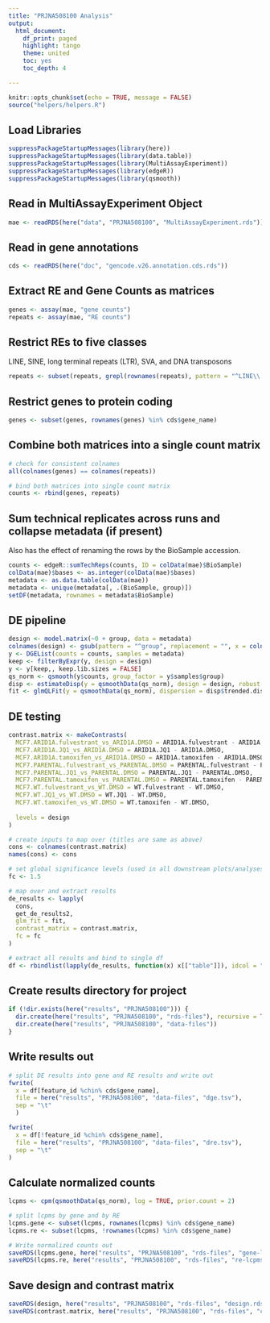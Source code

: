 ```yaml
---
title: "PRJNA508100 Analysis"
output:
  html_document:
    df_print: paged
    highlight: tango
    theme: united
    toc: yes
    toc_depth: 4

---
```


```r
knitr::opts_chunk$set(echo = TRUE, message = FALSE)
source("helpers/helpers.R")
```

## Load Libraries

```r
suppressPackageStartupMessages(library(here))
suppressPackageStartupMessages(library(data.table))
suppressPackageStartupMessages(library(MultiAssayExperiment))
suppressPackageStartupMessages(library(edgeR))
suppressPackageStartupMessages(library(qsmooth))
```

## Read in MultiAssayExperiment Object

```r
mae <- readRDS(here("data", "PRJNA508100", "MultiAssayExperiment.rds"))
```

## Read in gene annotations

```r
cds <- readRDS(here("doc", "gencode.v26.annotation.cds.rds"))
```

## Extract RE and Gene Counts as matrices

```r
genes <- assay(mae, "gene counts")
repeats <- assay(mae, "RE counts")
```

## Restrict REs to five classes

LINE, SINE, long terminal repeats (LTR), SVA, and DNA transposons

```r
repeats <- subset(repeats, grepl(rownames(repeats), pattern = "^LINE\\.|^SINE\\.|^LTR\\.|.*\\.SVA\\..*|^DNA\\."))
```

## Restrict genes to protein coding

```r
genes <- subset(genes, rownames(genes) %in% cds$gene_name)
```

## Combine both matrices into a single count matrix

```r
# check for consistent colnames
all(colnames(genes) == colnames(repeats))

# bind both matrices into single count matrix
counts <- rbind(genes, repeats)
```

## Sum technical replicates across runs and collapse metadata (if present)

Also has the effect of renaming the rows by the BioSample accession.

```r
counts <- edgeR::sumTechReps(counts, ID = colData(mae)$BioSample)
colData(mae)$bases <- as.integer(colData(mae)$bases)
metadata <- as.data.table(colData(mae))
metadata <- unique(metadata[, .(BioSample, group)])
setDF(metadata, rownames = metadata$BioSample)
```

## DE pipeline

```r
design <- model.matrix(~0 + group, data = metadata)
colnames(design) <- gsub(pattern = "^group", replacement = "", x = colnames(design))
y <- DGEList(counts = counts, samples = metadata)
keep <- filterByExpr(y, design = design)
y <- y[keep,, keep.lib.sizes = FALSE]
qs_norm <- qsmooth(y$counts, group_factor = y$samples$group)
disp <- estimateDisp(y = qsmoothData(qs_norm), design = design, robust = TRUE)
fit <- glmQLFit(y = qsmoothData(qs_norm), dispersion = disp$trended.dispersion, design = design, robust = TRUE)
```

## DE testing

```r
contrast.matrix <- makeContrasts(
  MCF7.ARID1A.fulvestrant_vs_ARID1A.DMSO = ARID1A.fulvestrant - ARID1A.DMSO,
  MCF7.ARID1A.JQ1_vs_ARID1A.DMSO = ARID1A.JQ1 - ARID1A.DMSO,
  MCF7.ARID1A.tamoxifen_vs_ARID1A.DMSO = ARID1A.tamoxifen - ARID1A.DMSO,
  MCF7.PARENTAL.fulvestrant_vs_PARENTAL.DMSO = PARENTAL.fulvestrant - PARENTAL.DMSO,
  MCF7.PARENTAL.JQ1_vs_PARENTAL.DMSO = PARENTAL.JQ1 - PARENTAL.DMSO,
  MCF7.PARENTAL.tamoxifen_vs_PARENTAL.DMSO = PARENTAL.tamoxifen - PARENTAL.DMSO,
  MCF7.WT.fulvestrant_vs_WT.DMSO = WT.fulvestrant - WT.DMSO,
  MCF7.WT.JQ1_vs_WT.DMSO = WT.JQ1 - WT.DMSO,
  MCF7.WT.tamoxifen_vs_WT.DMSO = WT.tamoxifen - WT.DMSO,
  
  levels = design
)

# create inputs to map over (titles are same as above)
cons <- colnames(contrast.matrix)
names(cons) <- cons

# set global significance levels (used in all downstream plots/analyses)
fc <- 1.5

# map over and extract results
de_results <- lapply(
  cons, 
  get_de_results2, 
  glm_fit = fit, 
  contrast_matrix = contrast.matrix,
  fc = fc
)

# extract all results and bind to single df
df <- rbindlist(lapply(de_results, function(x) x[["table"]]), idcol = "contrast")
```

## Create results directory for project

```r
if (!dir.exists(here("results", "PRJNA508100"))) {
  dir.create(here("results", "PRJNA508100", "rds-files"), recursive = TRUE)
  dir.create(here("results", "PRJNA508100", "data-files"))
}
```

## Write results out

```r
# split DE results into gene and RE results and write out
fwrite(
  x = df[feature_id %chin% cds$gene_name],
  file = here("results", "PRJNA508100", "data-files", "dge.tsv"),
  sep = "\t"
  )

fwrite(
  x = df[!feature_id %chin% cds$gene_name],
  file = here("results", "PRJNA508100", "data-files", "dre.tsv"),
  sep = "\t"
)
```

## Calculate normalized counts

```r
lcpms <- cpm(qsmoothData(qs_norm), log = TRUE, prior.count = 2)

# split lcpms by gene and by RE
lcpms.gene <- subset(lcpms, rownames(lcpms) %in% cds$gene_name)
lcpms.re <- subset(lcpms, !rownames(lcpms) %in% cds$gene_name)

# Write normalized counts out
saveRDS(lcpms.gene, here("results", "PRJNA508100", "rds-files", "gene-lcpms.rds"))
saveRDS(lcpms.re, here("results", "PRJNA508100", "rds-files", "re-lcpms.rds"))
```

## Save design and contrast matrix

```r
saveRDS(design, here("results", "PRJNA508100", "rds-files", "design.rds"))
saveRDS(contrast.matrix, here("results", "PRJNA508100", "rds-files", "contrast-matrix.rds"))
```
